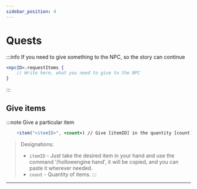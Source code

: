 ```yaml
---
sidebar_position: 4
---
```


# Quests

:::info If you need to give something to the NPC, so the story can continue
```jsx
<npcID>.requestItems {
    // Write here, what you need to give to the NPC
}
```
:::

## Give items

:::note Give a particular item
```jsx
    +item("<itemID>", <count>) // Give [itemID] in the quantity [count]
```
> Designations:
> - `itemID` - Just take the desired item in your hand and use the command '/hollowengine hand', it will be copied, and you can paste it wherever needed.
> - `count` - Quantity of items.
:::

---